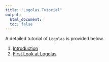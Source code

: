```yaml
---
title: "Logolas Tutorial"
output: 
  html_document: 
  toc: false
---
```


A detailed tutorial of `Logolas` is provided below. 

1. [Introduction](intro.html)
2. [First Look at Logolas](FirstLook.html)
